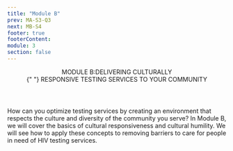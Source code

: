 ```yaml
---
title: "Module B"
prev: MA-S3-Q3
next: MB-S4
footer: true
footerContent:
module: 3
section: false
---
```


<Header>
  MODULE B:<span className="text-red">DELIVERING CULTURALLY</span> <br />
  <span className="text-red">
    {" "}
    RESPONSIVE TESTING SERVICES TO YOUR COMMUNITY
  </span>
</Header>
<SubHeader>
  How can you optimize testing services by creating an environment that respects
  the culture and diversity of the community you serve?
</SubHeader>
<SingleLayout>
  <DoubleLayout>
    <Pic
      className="h-[230px] w-[230px] 2xl:h-[463px] 2xl:w-[463px]"
      src="/Group_256.svg"
    />
    <PP className="text-lg 2xl:text-3xl font-sans text-[#707070]">
      <span className="font-medium text-red text-left">
        In Module B, we will cover the basics of cultural responsiveness and
        cultural humility.
      </span>
      We will see how to apply these concepts to removing barriers to care for people
      in need of HIV testing services.
    </PP>
  </DoubleLayout>
</SingleLayout>
